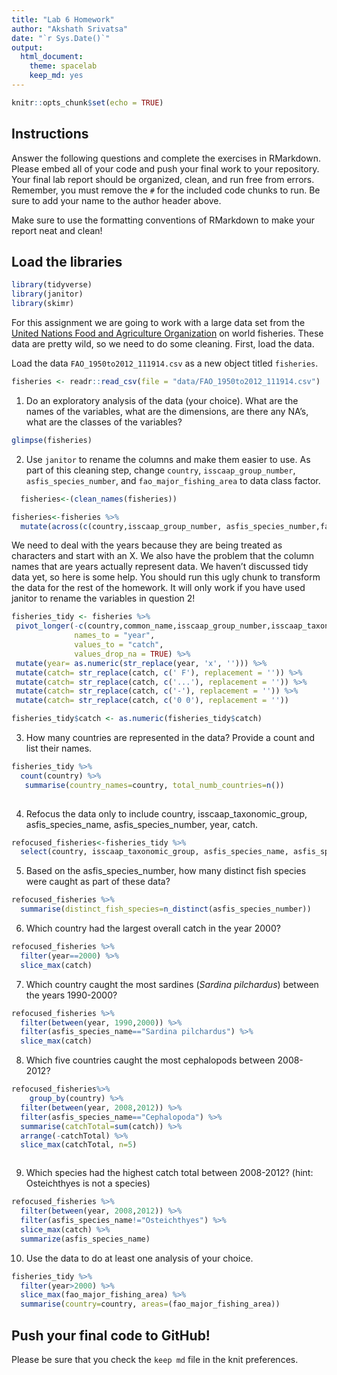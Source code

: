 ```yaml
---
title: "Lab 6 Homework"
author: "Akshath Srivatsa"
date: "`r Sys.Date()`"
output:
  html_document: 
    theme: spacelab
    keep_md: yes
---
```


```r
knitr::opts_chunk$set(echo = TRUE)
```

## Instructions
Answer the following questions and complete the exercises in RMarkdown. Please embed all of your code and push your final work to your repository. Your final lab report should be organized, clean, and run free from errors. Remember, you must remove the `#` for the included code chunks to run. Be sure to add your name to the author header above.  

Make sure to use the formatting conventions of RMarkdown to make your report neat and clean!  

## Load the libraries
```r
library(tidyverse)
library(janitor)
library(skimr)
```

For this assignment we are going to work with a large data set from the [United Nations Food and Agriculture Organization](http://www.fao.org/about/en/) on world fisheries. These data are pretty wild, so we need to do some cleaning. First, load the data.  

Load the data `FAO_1950to2012_111914.csv` as a new object titled `fisheries`.
```r
fisheries <- readr::read_csv(file = "data/FAO_1950to2012_111914.csv")
```

1. Do an exploratory analysis of the data (your choice). What are the names of the variables, what are the dimensions, are there any NA's, what are the classes of the variables?  
```r
glimpse(fisheries)
```

2. Use `janitor` to rename the columns and make them easier to use. As part of this cleaning step, change `country`, `isscaap_group_number`, `asfis_species_number`, and `fao_major_fishing_area` to data class factor. 
```r
  fisheries<-(clean_names(fisheries))

```

```r
fisheries<-fisheries %>% 
  mutate(across(c(country,isscaap_group_number, asfis_species_number,fao_major_fishing_area),as_factor))
```

We need to deal with the years because they are being treated as characters and start with an X. We also have the problem that the column names that are years actually represent data. We haven't discussed tidy data yet, so here is some help. You should run this ugly chunk to transform the data for the rest of the homework. It will only work if you have used janitor to rename the variables in question 2!
```r
fisheries_tidy <- fisheries %>%
 pivot_longer(-c(country,common_name,isscaap_group_number,isscaap_taxonomic_group,asfis_species_number,asfis_species_name,fao_major_fishing_area,measure),
              names_to = "year",
              values_to = "catch",
              values_drop_na = TRUE) %>%
 mutate(year= as.numeric(str_replace(year, 'x', ''))) %>%
 mutate(catch= str_replace(catch, c(' F'), replacement = '')) %>%
 mutate(catch= str_replace(catch, c('...'), replacement = '')) %>%
 mutate(catch= str_replace(catch, c('-'), replacement = '')) %>%
 mutate(catch= str_replace(catch, c('0 0'), replacement = ''))

fisheries_tidy$catch <- as.numeric(fisheries_tidy$catch)
```

3. How many countries are represented in the data? Provide a count and list their names.
```r
fisheries_tidy %>% 
  count(country) %>%
   summarise(country_names=country, total_numb_countries=n())
    


```

4. Refocus the data only to include country, isscaap_taxonomic_group, asfis_species_name, asfis_species_number, year, catch.
```r
refocused_fisheries<-fisheries_tidy %>% 
  select(country, isscaap_taxonomic_group, asfis_species_name, asfis_species_number, year, catch)
```

5. Based on the asfis_species_number, how many distinct fish species were caught as part of these data?
```r
refocused_fisheries %>% 
  summarise(distinct_fish_species=n_distinct(asfis_species_number))

```

6. Which country had the largest overall catch in the year 2000?
```r
refocused_fisheries %>% 
  filter(year==2000) %>% 
  slice_max(catch)
```

7. Which country caught the most sardines (_Sardina pilchardus_) between the years 1990-2000?
```r
refocused_fisheries %>% 
  filter(between(year, 1990,2000)) %>% 
  filter(asfis_species_name=="Sardina pilchardus") %>% 
  slice_max(catch)
```

8. Which five countries caught the most cephalopods between 2008-2012?
```r
refocused_fisheries%>%
    group_by(country) %>% 
  filter(between(year, 2008,2012)) %>%    
  filter(asfis_species_name=="Cephalopoda") %>%  
  summarise(catchTotal=sum(catch)) %>% 
  arrange(-catchTotal) %>% 
  slice_max(catchTotal, n=5)
```

```r

```

9. Which species had the highest catch total between 2008-2012? (hint: Osteichthyes is not a species)
```r
refocused_fisheries %>% 
  filter(between(year, 2008,2012)) %>% 
  filter(asfis_species_name!="Osteichthyes") %>% 
  slice_max(catch) %>% 
  summarize(asfis_species_name)
```

10. Use the data to do at least one analysis of your choice.
```r
fisheries_tidy %>% 
  filter(year>2000) %>% 
  slice_max(fao_major_fishing_area) %>% 
  summarise(country=country, areas=(fao_major_fishing_area))
```

## Push your final code to GitHub!
Please be sure that you check the `keep md` file in the knit preferences.   